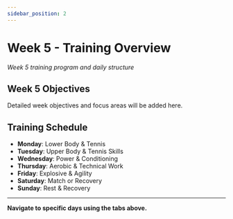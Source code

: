 ```yaml
---
sidebar_position: 2
---
```



<WorkoutNav weekNumber={5} />

# Week 5 - Training Overview

_Week 5 training program and daily structure_

## Week 5 Objectives

Detailed week objectives and focus areas will be added here.

## Training Schedule

- **Monday**: Lower Body & Tennis
- **Tuesday**: Upper Body & Tennis Skills  
- **Wednesday**: Power & Conditioning
- **Thursday**: Aerobic & Technical Work
- **Friday**: Explosive & Agility
- **Saturday**: Match or Recovery
- **Sunday**: Rest & Recovery

---

**Navigate to specific days using the tabs above.**

